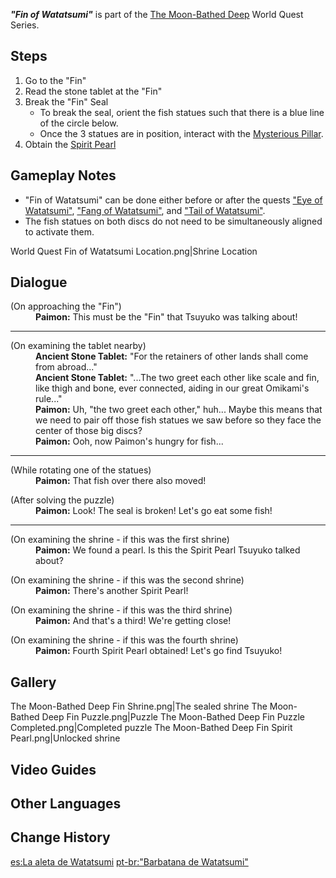 {{Quest Infobox
|id            = 72147
|type          = World
|image         = World Quest Fin of Watatsumi.png
|chapter       = The Moon-Bathed Deep
|region        = Inazuma
|area          = Watatsumi Island
|startLocation = [[Watatsumi Island]], [[Inazuma]]
|summary       = The Traveler and Paimon visit the shrine at the Fin of Watatsumi. After solving a puzzle, they retrieve the Spirit Pearl.
|prev          = The Moon-Bathed Deep (Quest)
|next          = "Heart of Watatsumi"
|concurrent    = "Eye of Watatsumi"
|concurrent2   = "Fang of Watatsumi"
|concurrent3   = "Tail of Watatsumi"
|characters    = Paimon; Traveler
|exp           = 200
|mora          = 15,000
|primogems     = 30
|other         = {{Card|Hero's Wit|2}}{{Card|Spirit Pearl|1}}
}}
'''''"Fin of Watatsumi"''''' is part of the [[The Moon-Bathed Deep]] World Quest Series.

==Steps==
# Go to the "Fin"
# Read the stone tablet at the "Fin"
# Break the "Fin" Seal
#* To break the seal, orient the fish statues such that there is a blue line of the circle below.
#* Once the 3 statues are in position, interact with the [[Mysterious Pillar]].
# Obtain the [[Spirit Pearl]]

==Gameplay Notes==
* "Fin of Watatsumi" can be done either before or after the quests [["Eye of Watatsumi"]], [["Fang of Watatsumi"]], and [["Tail of Watatsumi"]].
* The fish statues on both discs do not need to be simultaneously aligned to activate them.
<gallery>
World Quest Fin of Watatsumi Location.png|Shrine Location
</gallery>

==Dialogue==
{{Quest Description|You must first break the five seals on Watatsumi Island if you wish to enter Enkanomiya.}}
{{Dialogue start}}
;(On approaching the "Fin")
:'''Paimon:''' This must be the "Fin" that Tsuyuko was talking about!
{{Dialogue end}}
----
{{Quest Description|update|An ancient stone tablet stands beside the shrine. Will there be anything of use written on it?}}
{{Dialogue start}}
;(On examining the tablet nearby)
:'''Ancient Stone Tablet:''' "For the retainers of other lands shall come from abroad..."
:'''Ancient Stone Tablet:''' "...The two greet each other like scale and fin, like thigh and bone, ever connected, aiding in our great Omikami's rule..."
:'''Paimon:''' Uh, "the two greet each other," huh... Maybe this means that we need to pair off those fish statues we saw before so they face the center of those big discs?
:'''Paimon:''' Ooh, now Paimon's hungry for fish...
{{Dialogue end}}
----
{{Quest Description|update|With the help of the stone tablet's instructions, perhaps breaking the shrine seal will not be a problem... Right?}}
{{Dialogue start}}
;(While rotating one of the statues)
:'''Paimon:''' That fish over there also moved!

;(After solving the puzzle)
:'''Paimon:''' Look! The seal is broken! Let's go eat some fish!
{{Dialogue end}}
----
{{Quest Description|update|You have finally broken the shrine's seal, and the Spirit Pearl is yours to claim. Go forth and take it!}}
{{Dialogue start}}
;(On examining the shrine - if this was the first shrine)
:'''Paimon:''' We found a pearl. Is this the Spirit Pearl Tsuyuko talked about?

;(On examining the shrine - if this was the second shrine)
:'''Paimon:''' There's another Spirit Pearl!

;(On examining the shrine - if this was the third shrine)
:'''Paimon:''' And that's a third! We're getting close!

;(On examining the shrine - if this was the fourth shrine)
:'''Paimon:''' Fourth Spirit Pearl obtained! Let's go find Tsuyuko!
{{Dialogue end}}

==Gallery==
<gallery>
The Moon-Bathed Deep Fin Shrine.png|The sealed shrine
The Moon-Bathed Deep Fin Puzzle.png|Puzzle
The Moon-Bathed Deep Fin Puzzle Completed.png|Completed puzzle
The Moon-Bathed Deep Fin Spirit Pearl.png|Unlocked shrine
</gallery>

==Video Guides==
{{EVT
|video1   = https://youtu.be/zJiDpilqVfA
|caption1 = "Fin of Watatsumi" Guide
}}

==Other Languages==
{{Other Languages
|en      = "Fin of Watatsumi"
|zhs     = 「海祇之鳍」
|zhs_rm  = "Hǎiqí zhī Qí"
|zht     = 「海祇之鰭」
|zht_rm  = "Hǎiqí zhī Qí"
|zh_tl   = "Watatsumi's Fin"
|ja      = 「海祇の鰭」
|ja_rm   = "Watatsumi no Hire"
|ja_tl   = "Fin of Watatsumi"
|ko      = 「와타츠미의 지느러미」
|ko_rm   = "Watacheumi-ui Jineureomi"
|ko_tl   = "Watatsumi's Fin"
|es      = La aleta de Watatsumi
|es_tl   = The Fin of Watatsumi
|fr      = « Nageoire de Watatsumi »
|fr_tl   = "Fin of Watatsumi"
|ru      = «Плавник Ватацуми»
|ru_tl   = "Fin of Watatsumi"
|th      = "ครีบแห่ง Watatsumi"
|th_rm   = "Khrip haeng Watatsumi"
|th_tl   = "Fin of Watatsumi"
|vi      = Vây Watatsumi
|vi_tl   = Watatsumi's Fin
|de      = „Flosse von Watatsumi“
|de_tl   = "Fin of Watatsumi"
|id      = "Sirip Watatsumi"
|id_tl   = "Fin of Watatsumi"
|pt      = "Barbatana de Watatsumi"
|pt_tl   = "Fin of Watatsumi"
|tr      = "Watatsumi'nin Yüzgeci"
|tr_tl   = "Watatsumi's Fin"
|it      = Pinna di Watatsumi
|it_tl   = Fin of Watatsumi
}}

==Change History==
{{Change History|2.1}}

[[es:La aleta de Watatsumi]]
[[pt-br:"Barbatana de Watatsumi"]]